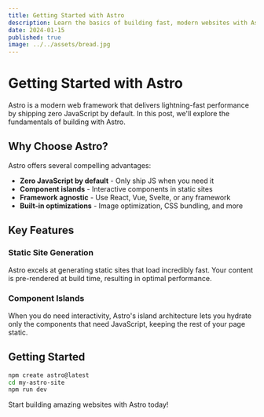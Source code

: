 ```yaml
---
title: Getting Started with Astro
description: Learn the basics of building fast, modern websites with Astro framework
date: 2024-01-15
published: true
image: ../../assets/bread.jpg
---
```


# Getting Started with Astro

Astro is a modern web framework that delivers lightning-fast performance by shipping zero JavaScript by default. In this post, we'll explore the fundamentals of building with Astro.

## Why Choose Astro?

Astro offers several compelling advantages:

- **Zero JavaScript by default** - Only ship JS when you need it
- **Component islands** - Interactive components in static sites
- **Framework agnostic** - Use React, Vue, Svelte, or any framework
- **Built-in optimizations** - Image optimization, CSS bundling, and more

## Key Features

### Static Site Generation

Astro excels at generating static sites that load incredibly fast. Your content is pre-rendered at build time, resulting in optimal performance.

### Component Islands

When you do need interactivity, Astro's island architecture lets you hydrate only the components that need JavaScript, keeping the rest of your page static.

## Getting Started

```bash
npm create astro@latest
cd my-astro-site
npm run dev
```

Start building amazing websites with Astro today!